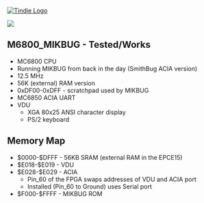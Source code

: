 <a href="https://www.tindie.com/products/land_boards/z80-6502-6809-fpga-multicomp-pcb-ep2c5-db/" >
<img src="http://land-boards.com/tindie/tindie-larges-v2.png" alt="Tindie Logo">
</img></a> 

<img src="http://land-boards.com/blwiki/images/8/8e/P971-cropped-720px.jpg"></img>

== M6800_MIKBUG - Tested/Works ==

* MC6800 CPU
* Running MIKBUG from back in the day (SmithBug ACIA version)
* 12.5 MHz
* 56K (external) RAM version
* 0xDF00-0xDFF - scratchpad used by MIKBUG
* MC6850 ACIA UART
* VDU
** XGA 80x25 ANSI character display
** PS/2 keyboard

== Memory Map ==

* $0000-$DFFF - 56KB SRAM (external RAM in the EPCE15)
*	$E018-$E019 - VDU
*	$E028-$E029 - ACIA
** Pin_60 of the FPGA swaps addresses of VDU and ACIA port
** Installed (Pin_60 to Ground) uses Serial port
* $F000-$FFFF - MIKBUG ROM
